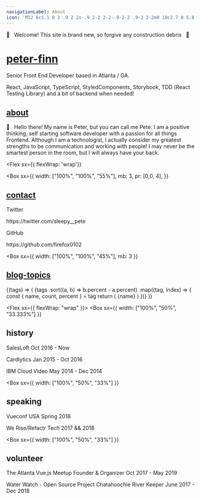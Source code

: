 ```yaml
---
navigationLabel: About
icon: 'M12 6c1.1 0 2 .9 2 2s-.9 2-2 2-2-.9-2-2 .9-2 2-2m0 10c2.7 0 5.8 1.29 6 2H6c.23-.72 3.31-2 6-2m0-12C9.79 4 8 5.79 8 8s1.79 4 4 4 4-1.79 4-4-1.79-4-4-4zm0 10c-2.67 0-8 1.34-8 4v2h16v-2c0-2.66-5.33-4-8-4z'
---
```



<Alert variant="success">👋 &nbsp; Welcome! This site is brand new, so forgive any construction debris &nbsp; 🚧</Alert>
<Divider />

# [peter-finn](#peter-finn)

Senior Front End Developer based in Atlanta / GA.

React, JavaScript, TypeScript, StyledComponents, Storybook, TDD (React Testing Library) and a bit of backend when needed!


## [about](#about)


👋 &nbsp; Hello there! My name is Peter, but you can call me Pete. I am a positive thinking, self starting software developer with a passion for all things Frontend. Although I am a technologist, I actually consider my greatest strengths to be communication and working with people! I may never be the smartest person in the room, but I will always have your back.


<Divider />

<Flex
  sx={{ flexWrap: 'wrap'}}
>
<Box
  sx={{
    width: ["100%", "100%", "55%"],
    mb: 3,
    pr: [0,0, 4],
  }}
>

## [contact](#contact)

<Text>Twitter</Text>
<Link
  href="https://twitter.com/sleepy__pete"
  target="_blank"
  variant="styles.a"
>
  https://twitter.com/sleepy__pete
</Link>
<Divider />

<Text>GitHub</Text>
<Link
  href="https://github.com/firefox0102"
  target="_blank"
  variant="styles.a"
>
  https://github.com/firefox0102
</Link>
<Divider />

<Divider />
</Box>

<Box
  sx={{
    width: ["100%", "100%", "45%"],
    mb: 3
  }}
>

## [blog-topics](#blog-topics)

<Divider />

<SourceTags>
  {(tags) => (
    <Box>
      {tags
        .sort((a, b) => b.percent - a.percent)
        .map((tag, index) => {
          const { name, count, percent } = tag
          return (
            <Badge
              key={index}
              variant="primary"
              sx={{
                mr: 2,
                mb: 2,
                color: mix("secondary", "primary", `${index / tags.length}`),
                borderColor: mix(
                  "secondary",
                  "primary",
                  `${index / tags.length}`
                ),
              }}
            >
              {name}
            </Badge>
          )
        })}
    </Box>
  )}
</SourceTags>

<Divider />
<Divider />

</Box>
</Flex>


<Flex sx={{ flexWrap: "wrap" }}>
  <Box
    sx={{
      width: ["100%", "50%", "33.333%"]
    }}
  >

  ## history

  <Text>SalesLoft</Text>
  <Text variant='styles.small'>Oct 2016 - Now</Text>
  <Divider />

  <Text>Cardlytics</Text>
  <Text variant='styles.small'>Jan 2015 - Oct 2016</Text>
  <Divider />

  <Text>IBM Cloud Video</Text>
  <Text variant='styles.small'>May 2014 - Dec 2014</Text>
  <Divider />
  <Divider />
  </Box>

  <Box
    sx={{
      width: ["100%", "50%", "33%"]
    }}
  >

  ## speaking

  <Text>Vueconf USA</Text>
  <Text variant='styles.small'>Spring 2018</Text>
  <Divider />

  <Text>We Rise/Refactr Tech</Text>
  <Text variant='styles.small'>2017 && 2018</Text>
  <Divider />
  <Divider />
  </Box>

  <Box
    sx={{
      width: ["100%", "50%", "33%"]
    }}
  >

  ## volunteer

  <Text>The Atlanta Vue.js Meetup</Text>
  <Text variant='styles.small'>Founder & Organizer</Text>
  <Text variant='styles.small'>Oct 2017 - May 2019</Text>
  <Divider />

  <Text>Water Watch - Open Source Project</Text>
  <Text variant='styles.small'>Chatahoochie River Keeper</Text>
  <Text variant='styles.small'>June 2017 - Dec 2018</Text>
  <Divider />
  <Divider />
  </Box>

</Flex>
